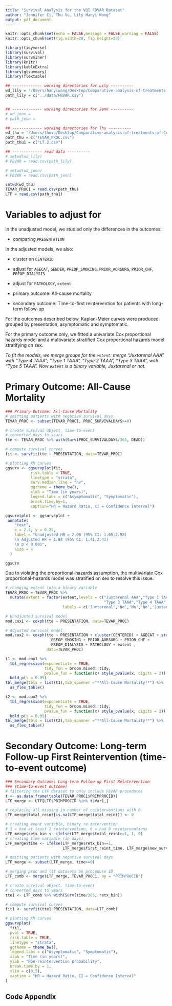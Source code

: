 ```yaml
---
title: "Survival Analysis for the VQI FBVAR Dataset"
author: "Jennifer Ci, Thu Vu, Lily Hanyi Wang"
output: pdf_document
---
```


```r
knitr::opts_chunk$set(echo = FALSE,message = FALSE,warning = FALSE)
knitr::opts_chunk$set(fig.width=20, fig.height=20)

library(tidyverse)
library(survival)
library(survminer)
library(knitr)
library(kableExtra)
library(gtsummary)
library(flextable)

```

```r
## ------------- working directories for Lily ----------
wd_lily = '/Users/hanyiwang/Desktop/Comparative-analysis-of-treatments-of-CAA'
path_lily = c("../data/FBVAR.csv")


## ------------- working directories for Jenn ----------
# wd_jenn = 
# path_jenn = 

## ------------- working directories for Thu ----------
wd_thu = '/Users/thuvu/Desktop/Comparative-analysis-of-treatments-of-CAA'
path_thu = c("TEVAR_PROC.csv")
path_thu1 = c("LT 2.csv")

## ------------- read data ----------
# setwd(wd_lily)
# FBVAR = read.csv(path_lily)

# setwd(wd_jenn)
# FBVAR = read.csv(path_jenn)

setwd(wd_thu)
TEVAR_PROC1 = read.csv(path_thu)
LTF = read.csv(path_thu1)

```

# Variables to adjust for

In the unadjusted model, we studied only the differences in the outcomes:

- comparing `PRESENTATION`

In the adjusted models, we also: 

- cluster on `CENTERID` 

- adjust for `AGECAT`, `GENDER`, `PREOP_SMOKING`, `PRIOR_AORSURG`, `PRIOR_CHF`, `PREOP_DIALYSIS`

- adjust for `PATHOLOGY`, `extent`

- primary outcome: All-cause mortality 

- secondary outcome: Time-to-first reintervention for patients with long-term follow-up 

For the outcomes described below, Kaplan-Meier curves were produced grouped by presentation, asymptomatic and symptomatic. 

For the primary outcome only, we fitted a univariate Cox proportional hazards model and a multivariate stratified Cox proportional hazards model stratifying on sex.

*To fit the models, we merge groups for the  `extent`: merge "Juxtarenal AAA" with "Type 4 TAAA"; "Type 1 TAAA", "Type 2 TAAA", "Type 3 TAAA", with "Type 5 TAAA". Now `extent` is a binary variable, Juxtarenal or not.*

# Primary Outcome: All-Cause Mortality 

```r
### Primary Outcome: All-Cause Mortality 
# omitting patients with negative survival days
TEVAR_PROC <- subset(TEVAR_PROC1, PROC_SURVIVALDAYS>=0)

# create survival object, time-to-event
# converted days to years 
tte <- TEVAR_PROC %>% with(Surv(PROC_SURVIVALDAYS/365, DEAD))

# compute survival curves
fit <- survfit(tte ~ PRESENTATION, data=TEVAR_PROC)

# plotting KM curves
ggsurv <- ggsurvplot(fit,
           risk.table = TRUE, 
           linetype = "strata",
           surv.median.line = "hv", 
           ggtheme = theme_bw(), 
           xlab = "Time (in years)",
           legend.labs = c("Asymptomatic", "Symptomatic"),
           break.time.by=1, 
           caption="HR = Hazard Ratio, CI = Confidence Interval")

ggsurv$plot <- ggsurv$plot +
 annotate(
    "text",
    x = 2.5, y = 0.25,
    label = "Unadjusted HR = 2.06 (95% CI: 1.65,2.58) 
    \n Adjusted HR = 1.84 (95% CI: 1.41,2.41)
    \n p < 0.001",
    size = 4
  )

ggsurv

```

Due to violating the proportional-hazards assumption, the multivariate Cox proportional-hazards model was stratified on sex to resolve this issue. 

```r
# changing extent into a binary variable
TEVAR_PROC = TEVAR_PROC %>%
  mutate(extent = factor(extent,levels = c("Juxtarenal AAA","Type 1 TAAA","Type 2 TAAA",
                                           "Type 3 TAAA","Type 4 TAAA","Type 5 TAAA"),
                         labels = c('Juxtarenal','No','No','No','Juxtarenal','No')))

# Unadjusted survival model
mod.cox1 <- coxph(tte ~ PRESENTATION, data=TEVAR_PROC)

# Adjusted survival model
mod.cox2 <- coxph(tte ~ PRESENTATION + cluster(CENTERID) + AGECAT + strata(GENDER) + 
                    PREOP_SMOKING + PRIOR_AORSURG + PRIOR_CHF + 
                    PREOP_DIALYSIS + PATHOLOGY + extent , 
                  data=TEVAR_PROC)

t1 <- mod.cox1 %>% 
  tbl_regression(exponentiate = TRUE, 
                 tidy_fun = broom.mixed::tidy,
                 pvalue_fun = function(x) style_pvalue(x, digits = 2)) %>%
  bold_p(t = 0.05)
tbl_merge(tbls = list(t1),tab_spanner ="**All-Cause Mortality**") %>% 
  as_flex_table()

t2 <- mod.cox2 %>% 
  tbl_regression(exponentiate = TRUE, 
                 tidy_fun = broom.mixed::tidy,
                 pvalue_fun = function(x) style_pvalue(x, digits = 2)) %>%
  bold_p(t = 0.05)
tbl_merge(tbls = list(t2),tab_spanner ="**All-Cause Mortality**") %>% 
  as_flex_table()

```

\newpage

# Secondary Outcome: Long-term Follow-up First Reintervention (time-to-event outcome)

```r
### Secondary Outcome: Long-term Follow-up First Reintervention 
### (time-to-event outcome)
# filtering the LTF dataset to only include FEVAR procedures
t <- as.data.frame(table(TEVAR_PROC1$PRIMPROCID))
LTF_merge <- LTF[LTF$PRIMPROCID %in% t$Var1,]

# replacing all missing in number of reinterventions with 0
LTF_merge$total_reint[is.na(LTF_merge$total_reint)] <- 0

# creating event variable, binary re-intervention
# 1 = had at least 1 reintervention, 0 = had 0 reinterventions
LTF_merge$retx_bin <- ifelse(LTF_merge$total_reint>=1, 1, 0)
# creating time variable (in days)
LTF_merge$time <- ifelse(LTF_merge$retx_bin==1, 
                         LTF_merge$first_reint_time, LTF_merge$new_surv)

# omitting patients with negative survival days
LTF_merge <- subset(LTF_merge, time>=0)

# merging proc and ltf datasets on procedure ID
LTF_comb <- merge(LTF_merge, TEVAR_PROC1, by = "PRIMPROCID")

# create survival object, time-to-event
# converted days to years 
tte1 <- LTF_comb %>% with(Surv(time/365, retx_bin))

# compute survival curves
fit1 <- survfit(tte1~PRESENTATION, data=LTF_comb)

# plotting KM curves
ggsurvplot(
  fit1,
  pval = TRUE,
  risk.table = TRUE,
  linetype = "strata",
  ggtheme = theme_bw(),
  legend.labs = c("Asymptomatic", "Symptomatic"),
  xlab = "Time (in years)",
  ylab = "Non-reintervention probability",
  break.time.by = 1,
  xlim = c(0,5),
  caption = "HR = Hazard Ratio, CI = Confidence Interval"
)

```

\newpage

## Code Appendix

```r
```
